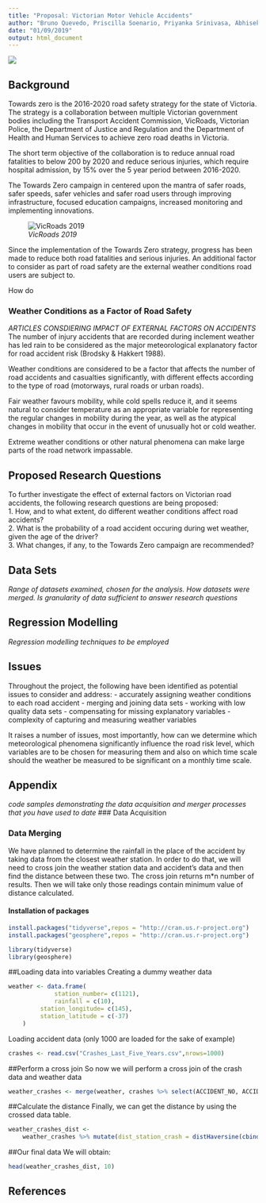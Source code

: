 ```yaml
---
title: "Proposal: Victorian Motor Vehicle Accidents"
author: "Bruno Quevedo, Priscilla Soenario, Priyanka Srinivasa, Abhisek Gautam"
date: "01/09/2019"
output: html_document
---
```

![](Graphics/TowardsZero.jpg)

## Background
Towards zero is the 2016-2020 road safety strategy for the state of Victoria. The strategy is a collaboration between multiple Victorian government bodies including the Transport Accident Commission, VicRoads, Victorian Police, the Department of Justice and Regulation and the Department of Health and Human Services to achieve zero road deaths in Victoria.

The short term objective of the collaboration is to reduce annual road fatalities to below 200 by 2020 and reduce serious injuries, which require hospital admission, by 15% over the 5 year period between 2016-2020.

The Towards Zero campaign in centered upon the mantra of safer roads, safer speeds, safer vehicles and safer road users through improving infrastructure, focused education campaigns, increased monitoring and implementing innovations.

![_VicRoads 2019_](Graphics/VicRoads_People_Crash_Stats.PNG)

Since the implementation of the Towards Zero strategy, progress has been made to reduce both road fatalities and serious injuries. An additional factor to consider as part of road safety are the external weather conditions road users are subject to.

How do


### Weather Conditions as a Factor of Road Safety
_ARTICLES CONSDIERING IMPACT OF EXTERNAL FACTORS ON ACCIDENTS_
The number of injury accidents that are recorded during inclement weather has led rain to be considered as the major meteorological explanatory factor for road accident risk (Brodsky & Hakkert 1988).


Weather conditions are considered to be a factor that affects the number of road accidents and casualties significantly, with different effects according to the type of road (motorways, rural roads or urban roads). 

Fair weather favours mobility, while cold spells reduce it, and it seems natural to consider temperature as an appropriate variable for representing the regular changes in mobility during the year, as well as the atypical changes in mobility that occur in the event of unusually hot or cold weather. 

Extreme weather conditions or other natural phenomena can make large parts of the road network impassable.


## Proposed Research Questions
To further investigate the effect of external factors on Victorian road accidents, the following research questions are being proposed:   
1. How, and to what extent, do different weather conditions affect road accidents?   
2. What is the probability of a road accident occuring during wet weather, given the age of the driver?   
3. What changes, if any, to the Towards Zero campaign are recommended?   

## Data Sets
_Range of datasets examined, chosen for the analysis. How datasets were merged. Is granularity of data sufficient to answer research questions_


## Regression Modelling
_Regression modelling techniques to be employed_


## Issues
Throughout the project, the following have been identified as potential issues to consider and address:
- accurately assigning weather conditions to each road accident
- merging and joining data sets
- working with low quality data sets
- compensating for missing explanatory variables
- complexity of capturing and measuring weather variables

It raises a number of issues, most importantly, how can we determine which meteorological phenomena significantly influence the road risk level, which variables are to be chosen for measuring them and also on which time scale should the weather be measured to be significant on a monthly time scale.

## Appendix
_code samples demonstrating the data acquisition and merger processes that you have used to date_
### Data Acquisition


### Data Merging


We have planned to determine the rainfall in the place of the accident by taking data from the closest weather station. In order to do that, we will need to cross join the weather station data and accident's data and then find the distance between these two. The cross join returns m*n number of results. Then we will take only those readings contain minimum value of distance calculated.

#### Installation of packages

``` r
install.packages("tidyverse",repos = "http://cran.us.r-project.org")
install.packages("geosphere",repos = "http://cran.us.r-project.org")

library(tidyverse)
library(geosphere)
```

##Loading data into variables
Creating a dummy weather data
``` r
weather <- data.frame(
			 station_number= c(1121),
			 rainfall = c(10),
	     station_longitude= c(145),
	     station_latitude = c(-37)
	)
```

Loading accident data (only 1000 are loaded for the sake of example)
``` r
crashes <- read.csv("Crashes_Last_Five_Years.csv",nrows=1000)
```

##Perform a cross join
So now we will perform a cross join of the crash data and weather data

``` r
weather_crashes <- merge(weather, crashes %>% select(ACCIDENT_NO, ACCIDENT_DATE, LONGITUDE, LATITUDE), all= TRUE)
```

##Calculate the distance
Finally, we can get the distance by using the crossed data table.

``` r
weather_crashes_dist <- 
	weather_crashes %>% mutate(dist_station_crash = distHaversine(cbind(station_longitude, station_latitude), cbind(LONGITUDE, LATITUDE)))
```

##Our final data
We will obtain:

``` r
head(weather_crashes_dist, 10)
```


## References

